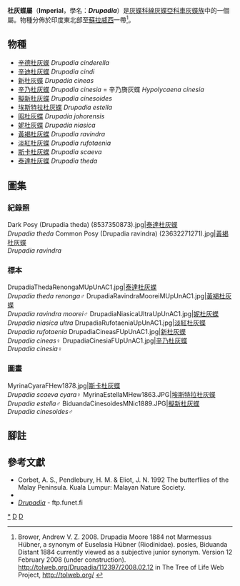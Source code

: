{{NoteTA
|G1=Butterfly
}}
{{Automatic Taxobox
| taxon = Drupadia
| authority = Moore, 1884
| image = MyrinaThesmiaMFUpUnHew1863.jpg
| image_caption = [[泰達杜灰蝶|泰達杜灰蝶]]<br />''Drupadia theda thesmia''
| type_species = [[黃褐杜灰蝶|黃褐杜灰蝶]]<br />''Myrina ravindra''
| type_species_authority = Horsfield, [1829]
| subdivision_ranks = 物種
| subdivision =
共12種，詳閱正文。
| synonyms = 
* ''Biduanda'' <small>Distant, 1884</small>
}}

'''杜灰蝶屬'''（'''Imperial'''，學名：'''''Drupadia'''''）是[[灰蝶科|灰蝶科]][[線灰蝶亞科|線灰蝶亞科]][[車灰蝶族|車灰蝶族]]中的一個屬。物種分佈於印度東北部至[[蘇拉威西|蘇拉威西]]一帶<ref name=tol>Brower, Andrew V. Z. 2008. Drupadia Moore 1884 not Marmessus Hübner, a synonym of Euselasia Hübner (Riodinidae). posies, Biduanda Distant 1884 currently viewed as a subjective junior synonym. Version 12 February 2008 (under construction). http://tolweb.org/Drupadia/112397/2008.02.12 {{Wayback|url=http://tolweb.org/Drupadia/112397/2008.02.12 |date=20191130235554 }} in The Tree of Life Web Project, http://tolweb.org/ {{Wayback|url=http://tolweb.org/ |date=20110515100516 }} {{en}}</ref>。

== 物種 ==
* [[辛德杜灰蝶|辛德杜灰蝶]] ''Drupadia cinderella''
* [[辛迪杜灰蝶|辛迪杜灰蝶]] ''Drupadia cindi''
* [[新杜灰蝶|新杜灰蝶]] ''Drupadia cineas''
* [[辛乃杜灰蝶|辛乃杜灰蝶]] ''Drupadia cinesia'' = 辛乃旖灰蝶 ''Hypolycaena cinesia''
* [[擬新杜灰蝶|擬新杜灰蝶]] ''Drupadia cinesoides''
* [[埃斯特拉杜灰蝶|埃斯特拉杜灰蝶]] ''Drupadia estella''
* [[昭杜灰蝶|昭杜灰蝶]] ''Drupadia johorensis''
* [[妮杜灰蝶|妮杜灰蝶]] ''Drupadia niasica''
* [[黃褐杜灰蝶|黃褐杜灰蝶]] ''Drupadia ravindra''
* [[淡紅杜灰蝶|淡紅杜灰蝶]] ''Drupadia rufotaenia''
* [[斯卡杜灰蝶|斯卡杜灰蝶]] ''Drupadia scaeva''
* [[泰達杜灰蝶|泰達杜灰蝶]] ''Drupadia theda''

== 圖集 ==
=== 紀錄照 ===
<gallery mode="packed">
Dark Posy (Drupadia theda) (8537350873).jpg|[[泰達杜灰蝶|泰達杜灰蝶]]<br />''Drupadia theda''
Common Posy (Drupadia ravindra) (23632271271).jpg|[[黃褐杜灰蝶|黃褐杜灰蝶]]<br />''Drupadia ravindra''
</gallery>
=== 標本 ===
<gallery mode="packed">
DrupadiaThedaRenongaMUpUnAC1.jpg|[[泰達杜灰蝶|泰達杜灰蝶]]<br />''Drupadia theda renonga''♂
DrupadiaRavindraMooreiMUpUnAC1.jpg|[[黃褐杜灰蝶|黃褐杜灰蝶]]<br />''Drupadia ravindra moorei''♂
DrupadiaNiasicaUltraUpUnAC1.jpg|[[妮杜灰蝶|妮杜灰蝶]]<br />''Drupadia niasica ultra''
DrupadiaRufotaeniaUpUnAC1.jpg|[[淡紅杜灰蝶|淡紅杜灰蝶]]<br />''Drupadia rufotaenia''
DrupadiaCineasFUpUnAC1.jpg|[[新杜灰蝶|新杜灰蝶]]<br />''Drupadia cineas''♀
DrupadiaCinesiaFUpUnAC1.jpg|[[辛乃杜灰蝶|辛乃杜灰蝶]]<br />''Drupadia cinesia''♀
</gallery>
=== 圖畫 ===
<gallery mode="packed">
MyrinaCyaraFHew1878.jpg|[[斯卡杜灰蝶|斯卡杜灰蝶]]<br />''Drupadia scaeva cyara''♀
MyrinaEstellaMHew1863.JPG|[[埃斯特拉杜灰蝶|埃斯特拉杜灰蝶]]<br />''Drupadia estella''♂
BiduandaCinesoidesMNic1889.JPG|[[擬新杜灰蝶|擬新杜灰蝶]]<br />''Drupadia cinesoides''♂
</gallery>

== 腳註 ==
{{reflist}}

== 參考文獻 ==
* Corbet, A. S., Pendlebury, H. M. & Eliot, J. N. 1992 The butterflies of the Malay Peninsula. Kuala Lumpur: Malayan Nature Society.
* {{Cite book | author = 寿建新 周尧 李宇飞 | title = 世界蝴蝶分類名錄 | location = 中國 | publisher = 陝西科學技術出版社 | date = 2006-04-01 | ISBN = 9787536936768 | language= zh-hans }}
* [http://ftp.funet.fi/pub/sci/bio/life/insecta/lepidoptera/ditrysia/papilionoidea/lycaenidae/theclinae/drupadia ''Drupadia''] {{Wayback|url=http://ftp.funet.fi/pub/sci/bio/life/insecta/lepidoptera/ditrysia/papilionoidea/lycaenidae/theclinae/drupadia |date=20191220041218 }} - ftp.funet.fi

{{Commons category| Drupadia}}

{{線灰蝶亞科}}
{{Taxonbar}}
[[Category:杜灰蝶屬|*]]
[[Category:車灰蝶族|D]]
[[Category:_1884年描述的分类群|D]]
